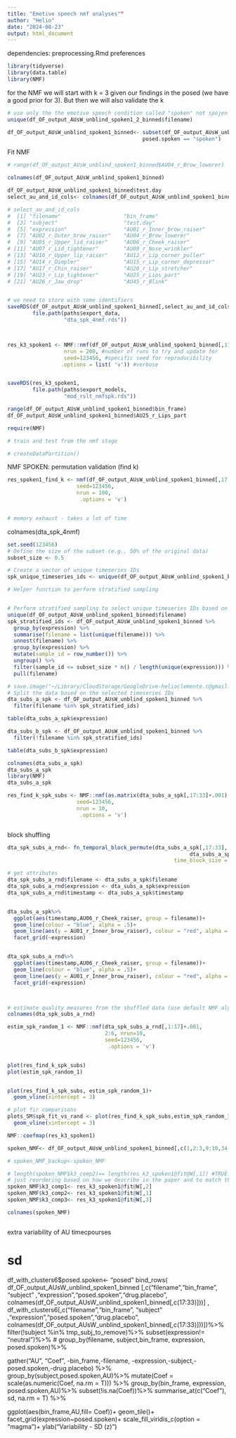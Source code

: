 ```yaml
---
title: "Emotive speech nmf analyses""
author: "Helio"
date: "2024-08-23"
output: html_document
---
```


dependencies: preprocessing.Rmd
preferences
```r
library(tidyverse)
library(data.table)
library(NMF)

```

for the NMF we will start with k = 3 given our findings in the posed (we have a good prior for 3). 
But then we will also validate the k


```r
# use only the the emotive speech condition called "spoken" not spojen 2
unique(df_OF_output_AUsW_unblind_spoken1_2_binned$filename)

df_OF_output_AUsW_unblind_spoken1_binned<- subset(df_OF_output_AUsW_unblind_spoken1_2_binned,
                                           posed.spoken == "spoken")


```

Fit NMF


```r


# range(df_OF_output_AUsW_unblind_spoken1_binned$AU04_r_Brow_lowerer)

colnames(df_OF_output_AUsW_unblind_spoken1_binned)

df_OF_output_AUsW_unblind_spoken1_binned$test.day
select_au_and_id_cols<- colnames(df_OF_output_AUsW_unblind_spoken1_binned[,c(1:4,10,17:33)])

# select_au_and_id_cols
#  [1] "filename"                    "bin_frame"                  
#  [3] "subject"                     "test.day"                   
#  [5] "expression"                  "AU01_r_Inner_brow_raiser"   
#  [7] "AU02_r_Outer_brow_raiser"    "AU04_r_Brow_lowerer"        
#  [9] "AU05_r_Upper_lid_raiser"     "AU06_r_Cheek_raiser"        
# [11] "AU07_r_Lid_tightener"        "AU09_r_Nose_wrinkler"       
# [13] "AU10_r_Upper_lip_raiser"     "AU12_r_Lip_corner_puller"   
# [15] "AU14_r_Dimpler"              "AU15_r_Lip_corner_depressor"
# [17] "AU17_r_Chin_raiser"          "AU20_r_Lip_stretcher"       
# [19] "AU23_r_Lip_tightener"        "AU25_r_Lips_part"           
# [21] "AU26_r_Jaw_drop"             "AU45_r_Blink" 


# we need to store with some identifiers
saveRDS(df_OF_output_AUsW_unblind_spoken1_binned[,select_au_and_id_cols],
        file.path(paths$export_data, 
                  "dta_spk_4nmf.rds"))



res_k3_spoken1 <- NMF::nmf(df_OF_output_AUsW_unblind_spoken1_binned[,17:33], r = 3, 
                  nrun = 200, #number of runs to try and update for
                  seed=123456, #specific seed for reproducibility
                 .options = list( 'v')) #verbose


saveRDS(res_k3_spoken1,
        file.path(paths$export_models, 
                  "mod_rslt_nmfspk.rds"))

range(df_OF_output_AUsW_unblind_spoken1_binned$bin_frame)
df_OF_output_AUsW_unblind_spoken1_binned$AU25_r_Lips_part

require(NMF)

# train and test from the nmf stage

# createDataPartition()
```


 NMF SPOKEN: permutation validation (find k)


```r
res_spoken1_find_k <- nmf(df_OF_output_AUsW_unblind_spoken1_binned[,17:33]+.0001, 2:6, 
                      seed=123456,
                      nrun = 100,
                       .options = 'v')


# memory exhaust - takes a lot of time
```


colnames(dta_spk_4nmf)
```r
set.seed(123456)
# Define the size of the subset (e.g., 50% of the original data)
subset_size <- 0.5

# Create a vector of unique timeseries IDs
spk_unique_timeseries_ids <- unique(df_OF_output_AUsW_unblind_spoken1_binned$filename)

# Helper function to perform stratified sampling


# Perform stratified sampling to select unique timeseries IDs based on the 'expression' column
unique(df_OF_output_AUsW_unblind_spoken1_binned$filename)
spk_stratified_ids <- df_OF_output_AUsW_unblind_spoken1_binned %>%
  group_by(expression) %>%
  summarise(filename = list(unique(filename))) %>%
  unnest(filename) %>%
  group_by(expression) %>%
  mutate(sample_id = row_number()) %>%
  ungroup() %>%
  filter(sample_id <= subset_size * n() / length(unique(expression))) %>%
  pull(filename)

# save.image("~/Library/CloudStorage/GoogleDrive-helioclemente.c@gmail.com/My Drive/2022 - University Of Birmingham/HaloStudy/Data/halofacestudyOCT2023.RData")
# Split the data based on the selected timeseries IDs
dta_subs_a_spk <- df_OF_output_AUsW_unblind_spoken1_binned %>%
  filter(filename %in% spk_stratified_ids)

table(dta_subs_a_spk$expression)

dta_subs_b_spk <- df_OF_output_AUsW_unblind_spoken1_binned %>%
  filter(!filename %in% spk_stratified_ids)

table(dta_subs_b_spk$expression)

colnames(dta_subs_a_spk)
dta_subs_a_spk
library(NMF)
dta_subs_a_spk

res_find_k_spk_subs <- NMF::nmf(as.matrix(dta_subs_a_spk[,17:33]+.001), 2:6, 
                      seed=123456,
                      nrun = 10,
                       .options = 'v')



```

block shuffling

```r
dta_spk_subs_a_rnd<- fn_temporal_block_permute(dta_subs_a_spk[,17:33], 
                                                          dta_subs_a_spk$filename,
                                                     time_block_size = 5) # using 5 as spech is more dynamic

# get attributes
dta_spk_subs_a_rnd$filename <- dta_subs_a_spk$filename
dta_spk_subs_a_rnd$expression <- dta_subs_a_spk$expression
dta_spk_subs_a_rnd$timestamp <- dta_subs_a_spk$timestamp


dta_subs_a_spk%>%
  ggplot(aes(timestamp,AU06_r_Cheek_raiser, group = filename))+
  geom_line(colour = "blue", alpha = .5)+
  geom_line(aes(y = AU01_r_Inner_brow_raiser), colour = "red", alpha = .1)+
  facet_grid(~expression)


dta_spk_subs_a_rnd%>%
  ggplot(aes(timestamp,AU06_r_Cheek_raiser, group = filename))+
  geom_line(colour = "blue", alpha = .5)+
  geom_line(aes(y = AU01_r_Inner_brow_raiser), colour = "red", alpha = .1)+
  facet_grid(~expression)



# estimate quality measures from the shuffled data (use default NMF algorithm)
colnames(dta_spk_subs_a_rnd)

estim_spk_random_1 <- NMF::nmf(dta_spk_subs_a_rnd[,1:17]+.001, 
                               2:6, nrun=10,
                               seed=123456,
                                .options = 'v')


plot(res_find_k_spk_subs)
plot(estim_spk_random_1)


plot(res_find_k_spk_subs, estim_spk_random_1)+
  geom_vline(xintercept = 3)

# plot fir comparisons
plots_SM$spk_fit_vs_rand <- plot(res_find_k_spk_subs,estim_spk_random_1)+
  geom_vline(xintercept = 3)


```



<!-- simplify -->


```r

NMF::coefmap(res_k3_spoken1)

spoken_NMF<- df_OF_output_AUsW_unblind_spoken1_binned[,c(1,2:3,9:10,34:36)]

# spoken_NMF_backup<-spoken_NMF

# length(spoken_NMF$k3_comp2)== length(res_k3_spoken1@fit@W[,1]) #TRUE
# just reordering based on how we describe in the paper and to match the order of the posed (expression only NMF)
spoken_NMF$k3_comp1<- res_k3_spoken1@fit@W[,2]
spoken_NMF$k3_comp2<- res_k3_spoken1@fit@W[,1]
spoken_NMF$k3_comp3<- res_k3_spoken1@fit@W[,3]

colnames(spoken_NMF)



```





extra variability of AU timecpourses

# sd
df_with_clusters6$posed.spoken<- "posed"
bind_rows(
  df_OF_output_AUsW_unblind_spoken1_binned [,c("filename","bin_frame", "subject" ,"expression","posed.spoken","drug.placebo", colnames(df_OF_output_AUsW_unblind_spoken1_binned[,c(17:33)]))] ,
  df_with_clusters6[,c("filename","bin_frame", "subject" ,"expression","posed.spoken","drug.placebo", colnames(df_OF_output_AUsW_unblind_spoken1_binned[,c(17:33)]))])%>%
  filter(!subject %in% tmp_subj_to_remove)%>%
    subset(expression!= "neutral")%>%
  # group_by(filename, subject,bin_frame, expression, posed.spoken)%>%


  gather("AU", "Coef", -bin_frame,-filename, -expression,-subject,-posed.spoken,-drug.placebo) %>%
      group_by(subject,posed.spoken,AU)%>%
  mutate(Coef = scale(as.numeric(Coef, na.rm = T))) %>%
  group_by(bin_frame, expression, posed.spoken,AU)%>%
  subset(!is.na(Coef))%>%
    summarise_at(c("Coef"), sd, na.rm = T) %>%

  ggplot(aes(bin_frame,AU,fill= Coef))+
  geom_tile()+
  facet_grid(expression~posed.spoken)+
  scale_fill_viridis_c(option = "magma")+
  ylab("Variability - SD (z)")

